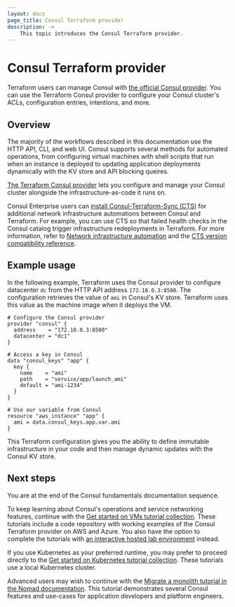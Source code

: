 ```yaml
---
layout: docs
page_title: Consul Terraform provider
description: ->
    This topic introduces the Consul Terraform provider.
---
```


# Consul Terraform provider

Terraform users can manage Consul with [the official Consul provider](https://registry.terraform.io/providers/hashicorp/consul/latest/docs). You can use the Terraform Consul provider to configure your Consul cluster's ACLs, configuration entries, intentions, and more.

## Overview

The majority of the workflows described in this documentation use the HTTP API, CLI, and web UI. Consul supports several methods for automated operations, from configuring virtual machines with shell scripts that run when an instance is deployed to updating application deployments dynamically with the KV store and API blocking queires.

[The Terraform Consul provider](https://registry.terraform.io/providers/hashicorp/consul/latest/docs) lets you configure and manage your Consul cluster alongside the infrastructure-as-code it runs on.

Consul Enterprise users can [install Consul-Terraform-Sync (CTS)](/consul/docs/automate/infrastructure/install) for additional network infrastructure automations between Consul and Terraform. For example, you can use CTS so that failed health checks in the Consul catalog trigger infrastructure redeployments in Terraform. For more information, refer to [Network infrastructure automation](/consul/docs/automate/infrastructure) and the [CTS version compatibility reference](/consul/docs/reference/cts/compatibility).

## Example usage

In the following example, Terraform uses the Consul provider to configure datacenter `dc` from the HTTP API address `172.18.0.3:8500`. The configuration retrieves the value of `ami` in Consul's KV store. Terraform uses this value as the machine image when it deploys the VM. 

```hcl
# Configure the Consul provider
provider "consul" {
  address    = "172.18.0.3:8500"
  datacenter = "dc1"
}

# Access a key in Consul
data "consul_keys" "app" {
  key {
    name    = "ami"
    path    = "service/app/launch_ami"
    default = "ami-1234"
  }
}

# Use our variable from Consul
resource "aws_instance" "app" {
  ami = data.consul_keys.app.var.ami
}
```

This Terraform configuration gives you the ability to define immutable infrastructure in your code and then manage dynamic updates with the Consul KV store.

## Next steps

You are at the end of the Consul fundamentals documentation sequence.

To keep learning about Consul's operations and service networking features, continue with the [Get started on VMs tutorial collection](/consul/tutorials/get-started-vms). These tutorials include a code repository with working examples of the Consul Terraform provider on AWS and Azure. You also have the option to complete the tutorials with [an interactive hosted lab environment](/consul/tutorials/get-started-vms/virtual-machine-gs-deploy?variants=consul-workflow%3Alab) instead.

If you use Kubernetes as your preferred runtime, you may prefer to proceed directly to the [Get started on Kubernetes tutorial collection](/consul/tutorials/get-started-kubernetes). These tutorials use a local Kubernetes cluster.

Advanced users may wish to continue with the [Migrate a monolith tutorial in the Nomad documentation](/nomad/tutorials/migrate-monolith/monolith-migration-overview). This tutorial demonstrates several Consul features and use-cases for application developers and platform engineers.